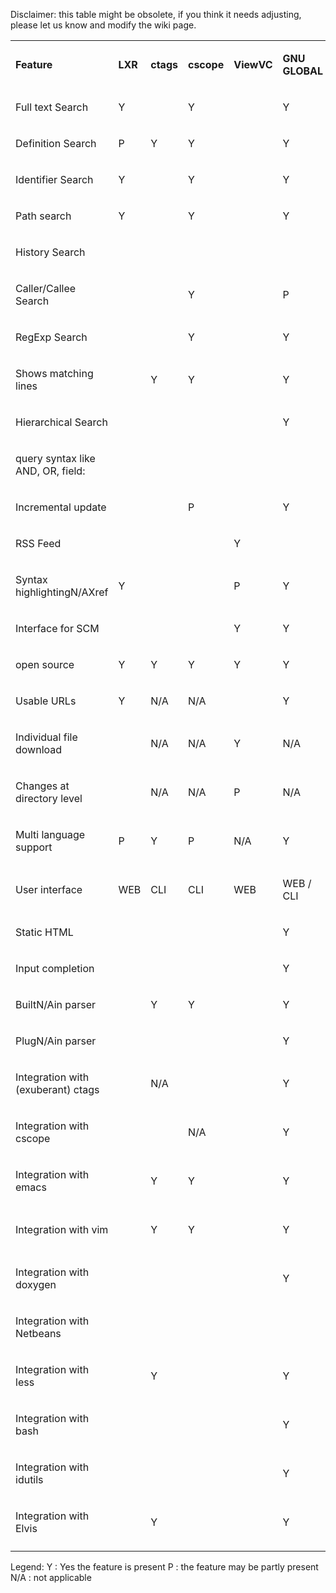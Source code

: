 Disclaimer: this table might be obsolete, if you think it needs adjusting, please let us know and modify the wiki page.

{|
|'''Feature'''
|'''LXR'''
|'''ctags'''
|'''cscope'''
|'''ViewVC'''
|'''GNU GLOBAL'''
|'''OpenGrok'''
|-
|Full text Search
|Y
| 
|Y
| 
|Y
|Y
|-
|Definition Search
|P
|Y
|Y
| 
|Y
|Y
|-
|Identifier Search
|Y
| 
|Y
| 
|Y
|Y
|-
|Path search
|Y
| 
|Y
| 
|Y
|Y
|-
|History Search
| 
| 
| 
| 
| 
|Y
|-
|Caller/Callee Search
| 
| 
|Y
| 
|P
|
|-
|RegExp Search
| 
| 
|Y
| 
|Y
|P (only wildcards)
|-
|Shows matching lines
| 
|Y
|Y
| 
|Y
|Y
|-
|Hierarchical Search
| 
| 
| 
| 
|Y
|Y
|-
|query syntax like AND, OR, field:
| 
| 
| 
| 
| 
|Y
|-
|Incremental update
| 
| 
|P
| 
|Y
|Y
|-
|RSS Feed
| 
| 
| 
|Y
| 
|Y
|-
|Syntax highlightingN/AXref
|Y
| 
| 
|P
|Y
|Y
|-
|Interface for SCM
| 
| 
| 
|Y
|Y
|Y
|-
|open source
|Y
|Y
|Y
|Y
|Y
|Y
|-
|Usable URLs
|Y
|N/A
|N/A
| 
|Y
|Y
|-
|Individual file download
| 
|N/A
|N/A
|Y
|N/A
|Y
|-
|Changes at directory level
| 
|N/A
|N/A
|P
|N/A
|Y
|-
|Multi language support
|P
|Y
|P
|N/A
|Y
|Y
|-
|User interface
|WEB
|CLI
|CLI
|WEB
|WEB / CLI
|WEB / CLI
|-
|Static HTML
| 
| 
| 
| 
|Y
|P (for xrefs)
|-
|Input completion
| 
| 
| 
| 
|Y
|P (with greasemonkey script)
|-
|BuiltN/Ain parser
| 
|Y
|Y
| 
|Y
|P (lexical analysis)
|-
|PlugN/Ain parser
| 
| 
| 
| 
|Y
|
|-
|Integration with (exuberant) ctags
| 
|N/A
| 
| 
|Y
|Y
|-
|Integration with cscope
| 
| 
|N/A
| 
|Y
|
|-
|Integration with emacs
| 
|Y
|Y
| 
|Y
|
|-
|Integration with vim
| 
|Y
|Y
| 
|Y
|P (through https://github.com/jdevera/vimN/AopengrokN/Asearch)
|-
|Integration with doxygen
| 
| 
| 
| 
|Y
|
|-
|Integration with Netbeans
| 
| 
| 
| 
| 
|
|-
|Integration with less
| 
|Y
| 
| 
|Y
|
|-
|Integration with bash
| 
| 
| 
| 
|Y
|
|-
|Integration with idutils
| 
| 
| 
| 
|Y
|
|-
|Integration with Elvis
| 
|Y
| 
| 
|Y
|
|-
|}

Legend:
Y : Yes the feature is present
P : the feature may be partly present
N/A : not applicable